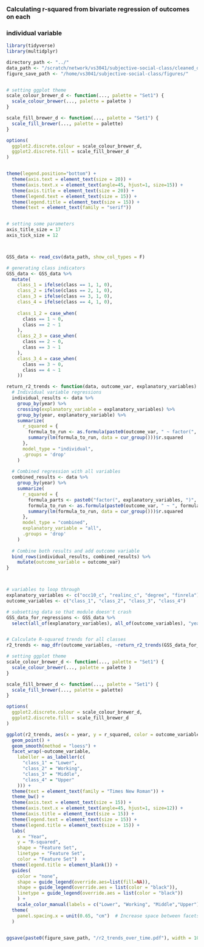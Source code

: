 ### Calculating r-squared from bivariate regression of outcomes on each 
### individual variable

```r
library(tidyverse)
library(multidplyr)

directory_path <- "../"
data_path <- "/scratch/network/vs3041/subjective-social-class/cleaned_data/GSS_cross_section_clean.csv"
figure_save_path <- "/home/vs3041/subjective-social-class/figures/"


# setting ggplot theme
scale_colour_brewer_d <- function(..., palette = "Set1") {
  scale_colour_brewer(..., palette = palette )
}

scale_fill_brewer_d <- function(..., palette = "Set1") {
  scale_fill_brewer(..., palette = palette)
}

options(
  ggplot2.discrete.colour = scale_colour_brewer_d,
  ggplot2.discrete.fill = scale_fill_brewer_d
)


theme(legend.position="bottom") +
  theme(axis.text = element_text(size = 20)) +
  theme(axis.text.x = element_text(angle=45, hjust=1, size=15)) +
  theme(axis.title = element_text(size = 20)) +
  theme(legend.text = element_text(size = 15)) + 
  theme(legend.title = element_text(size = 15)) +
  theme(text = element_text(family = "serif")) 


# setting some parameters
axis_title_size = 17
axis_tick_size = 12



GSS_data <- read_csv(data_path, show_col_types = F)

# generating class indicators 
GSS_data <- GSS_data %>%
  mutate(
    class_1 = ifelse(class == 1, 1, 0),
    class_2 = ifelse(class == 2, 1, 0),
    class_3 = ifelse(class == 3, 1, 0),
    class_4 = ifelse(class == 4, 1, 0),
    
    class_1_2 = case_when(
      class == 1 ~ 0,
      class == 2 ~ 1
    ),
    class_2_3 = case_when(
      class == 2 ~ 0,
      class == 3 ~ 1
    ),
    class_3_4 = case_when(
      class == 3 ~ 0,
      class == 4 ~ 1
    ))

```

```r

return_r2_trends <- function(data, outcome_var, explanatory_variables) {
  # Individual variable regressions
  individual_results <- data %>%
    group_by(year) %>%
    crossing(explanatory_variable = explanatory_variables) %>%
    group_by(year, explanatory_variable) %>%
    summarize(
      r_squared = {
        formula_to_run <- as.formula(paste0(outcome_var, " ~ factor(", explanatory_variable, ")"))
        summary(lm(formula_to_run, data = cur_group()))$r.squared
      },
      model_type = "individual",
      .groups = 'drop'
    )
    
  # Combined regression with all variables
  combined_results <- data %>%
    group_by(year) %>%
    summarize(
      r_squared = {
        formula_parts <- paste0("factor(", explanatory_variables, ")", collapse = " + ")
        formula_to_run <- as.formula(paste0(outcome_var, " ~ ", formula_parts))
        summary(lm(formula_to_run, data = cur_group()))$r.squared
      },
      model_type = "combined",
      explanatory_variable = "all",
      .groups = 'drop'
    )
    
  # Combine both results and add outcome variable
  bind_rows(individual_results, combined_results) %>%
    mutate(outcome_variable = outcome_var)
}



# variables to loop through
explanatory_variables <- c("occ10_c", "realinc_c", "degree", "finrela")
outcome_variables <- c("class_1", "class_2", "class_3", "class_4")

# subsetting data so that module doesn't crash
GSS_data_for_regressions <- GSS_data %>%
  select(all_of(explanatory_variables), all_of(outcome_variables), "year")


# Calculate R-squared trends for all classes
r2_trends <- map_dfr(outcome_variables, ~return_r2_trends(GSS_data_for_regressions, .x, explanatory_variables))

```


```r

# setting ggplot theme
scale_colour_brewer_d <- function(..., palette = "Set1") {
  scale_colour_brewer(..., palette = palette )
}

scale_fill_brewer_d <- function(..., palette = "Set1") {
  scale_fill_brewer(..., palette = palette)
}

options(
  ggplot2.discrete.colour = scale_colour_brewer_d,
  ggplot2.discrete.fill = scale_fill_brewer_d
)

ggplot(r2_trends, aes(x = year, y = r_squared, color = outcome_variable, linetype=explanatory_variable, shape=explanatory_variable)) +
  geom_point() +
  geom_smooth(method = "loess") +
  facet_wrap(~outcome_variable, 
    labeller = as_labeller(c(
      "class_1" = "Lower",
      "class_2" = "Working",
      "class_3" = "Middle",
      "class_4" = "Upper"
    ))) +
  theme(text = element_text(family = "Times New Roman")) +
  theme_bw() +
  theme(axis.text = element_text(size = 15)) +
  theme(axis.text.x = element_text(angle=45, hjust=1, size=12)) +
  theme(axis.title = element_text(size = 15)) +
  theme(legend.text = element_text(size = 15)) + 
  theme(legend.title = element_text(size = 15)) +
  labs(
    x = "Year",
    y = "R-squared",
    shape = "Feature Set",
    linetype = "Feature Set",
    color = "Feature Set")  +
  theme(legend.title = element_blank()) +
  guides(
    color = "none",
    shape = guide_legend(override.aes=list(fill=NA)),
    shape = guide_legend(override.aes = list(color = "black")),
    linetype = guide_legend(override.aes = list(color = "black"))
    ) + 
    scale_color_manual(labels = c("Lower", "Working", "Middle","Upper"), values = c('chartreuse3', 'dodgerblue3', "firebrick3", "gold3")) +
  theme(
    panel.spacing.x = unit(0.65, "cm")  # Increase space between facets so labels don't overlap
  )


ggsave(paste0(figure_save_path, "/r2_trends_over_time.pdf"), width = 10, height = 8)



```